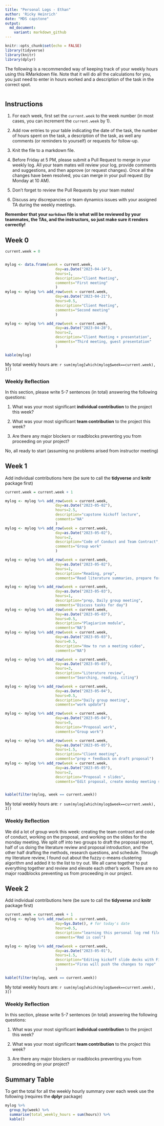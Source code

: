 ```yaml
---
title: "Personal Logs - Ethan"
author: 'Ricky Heinrich'
date: "MDS capstone"
output:
  md_document:
    variant: markdown_github
---
```


```r
knitr::opts_chunk$set(echo = FALSE)
library(tidyverse)
library(knitr)
library(dplyr)
```

The following is a recommended way of keeping track of your weekly hours using this RMarkdown file.
Note that it will do all the calculations for you, you just need to enter in hours worked and a description of the task in the correct spot.

```r

```

## Instructions

1. For each week, first set the `current.week` to the week number (in most cases, you can increment the `current.week` by 1).\

2. Add row entries to your table indicating the date of the task, the number of hours spent on the task, a description of the task, as well any comments (or reminders to yourself) or requests for follow-up.

3. Knit the file to a markdown file.

4. Before Friday at 5 PM, please submit a Pull Request to merge in your weekly log. All your team mates will review your log, provide comments and suggestions, and then approve (or request changes). Once all the changes have been resolved, you can merge in your pull request (by Monday at 10 AM).

5. Don't forget to review the Pull Requests by your team mates!

6. Discuss any discrepancies or team dynamics issues with your assigned TA during the weekly meetings.

**Remember that your `markdown` file is what will be reviewed by your teammates, the TAs, and the instructors, so just make sure it renders correctly!**

## Week 0

```r
current.week = 0


mylog <- data.frame(week = current.week,
                       day=as.Date("2023-04-14"), 
                       hours=1,
                       description="Client Meeting",
                       comments="First meeting"
                       )
mylog <- mylog %>% add_row(week = current.week,
                       day=as.Date("2023-04-21"), 
                       hours=0.5,
                       description="Client Meeting",
                       comments="Second meeting"
                       )

mylog <- mylog %>% add_row(week = current.week,
                       day=as.Date("2023-04-28"), 
                       hours=2,
                       description="Client Meeting + presentation",
                       comments="Third meeting, guest presentation"
                       )

kable(mylog)
```
My total weekly hours are: `r sum(mylog[which(mylog$week==current.week), 3])`

### Weekly Reflection

In this section, please write 5-7 sentences (in total) answering the following questions:

1. What was your most significant **individual contribution** to the project this week?



1. What was your most significant **team contribution** to the project this week?

1. Are there any major blockers or roadblocks preventing you from proceeding on your project?

No, all ready to start (assuming no problems arised from instructor meeting)

## Week 1

Add individual contributions here (be sure to call the **tidyverse** and **knitr** package first)
```r
current.week = current.week + 1

mylog <- mylog %>% add_row(week = current.week,
                       day=as.Date("2023-05-02"), 
                       hours=2.5,
                       description="capstone kickoff lecture",
                       comments="NA"
                       )
mylog <- mylog %>% add_row(week = current.week,
                       day=as.Date("2023-05-02"), 
                       hours=2,
                       description="Code of Conduct and Team Contract",
                       comments="Group work"
                       )

mylog <- mylog %>% add_row(week = current.week,
                       day=as.Date("2023-05-02"), 
                       hours=1,
                       description="Reading, prep",
                       comments="Read literature summaries, prepare for meeting")

mylog <- mylog %>% add_row(week = current.week,
                       day=as.Date("2023-05-03"), 
                       hours=1,
                       description="prep, Daily group meeting",
                       comments="Discuss tasks for day")
mylog <- mylog %>% add_row(week = current.week,
                       day=as.Date("2023-05-03"), 
                       hours=0.5,
                       description="Plagiarism module",
                       comments="NA")
mylog <- mylog %>% add_row(week = current.week,
                       day=as.Date("2023-05-03"), 
                       hours=0.5,
                       description="How to run a meeting video",
                       comments="NA")

mylog <- mylog %>% add_row(week = current.week,
                       day=as.Date("2023-05-03"), 
                       hours=3,
                       description="Literature review",
                       comments="Searching, reading, citing")

mylog <- mylog %>% add_row(week = current.week,
                       day=as.Date("2023-05-04"), 
                       hours=0.5,
                       description="Daily group meeting",
                       comments="work update")

mylog <- mylog %>% add_row(week = current.week,
                       day=as.Date("2023-05-04"), 
                       hours=5,
                       description="Proposal work",
                       comments="Group work")

mylog <- mylog %>% add_row(week = current.week,
                       day=as.Date("2023-05-05"), 
                       hours=1.5,
                       description="Client meeting",
                       comments="prep + feedback on draft proposal")
mylog <- mylog %>% add_row(week = current.week,
                       day=as.Date("2023-05-05"), 
                       hours=2,
                       description="Proposal + slides",
                       comments="Edit proposal, create monday meeting slides. Group work")


kable(filter(mylog, week == current.week))
```
My total weekly hours are: `r sum(mylog[which(mylog$week==current.week), 3])`

### Weekly Reflection

We did a lot of group work this week: creating the team contract and code of conduct, working on the proposal, and working on the slides for the monday meeting. We split off into two groups to draft the proposal report, half of us doing the literature review and proposal introduction, and the other half drafting the methods, research questions, and schedule. Through my literature review, I found out about the fuzzy c-means clustering algorithm and added it to the list to try out. We all came together to put everything together and review and elevate each other's work. There are no major roadblocks preventing us from proceeding in our project.



## Week 2

Add individual contributions here (be sure to call the **tidyverse** and **knitr** package first)
```r
current.week = current.week + 1
mylog <- mylog %>% add_row(week = current.week,
                       day=Sys.Date(), # for today's date
                       hours=0.5,
                       description="learning this personal log rmd file",
                       comments="Rmd is cool")

mylog <- mylog %>% add_row(week = current.week,
                       day=as.Date("2023-05-01"), 
                       hours=1.5,
                       description="Editing kickoff slide decks with Firas",
                       comments="Firas will push the changes to repo"
                       )

kable(filter(mylog, week == current.week))
```
My total weekly hours are: `r sum(mylog[which(mylog$week==current.week), 3])`

### Weekly Reflection

In this section, please write 5-7 sentences (in total) answering the following questions:

1. What was your most significant **individual contribution** to the project this week?

1. What was your most significant **team contribution** to the project this week?

1. Are there any major blockers or roadblocks preventing you from proceeding on your project?

## Summary Table

To get the total for all the weekly hourly summary over each week use the following (requires the **dplyr** package)
```r
mylog %>% 
  group_by(week) %>% 
  summarise(total_weekly_hours = sum(hours)) %>%
  kable()
```
